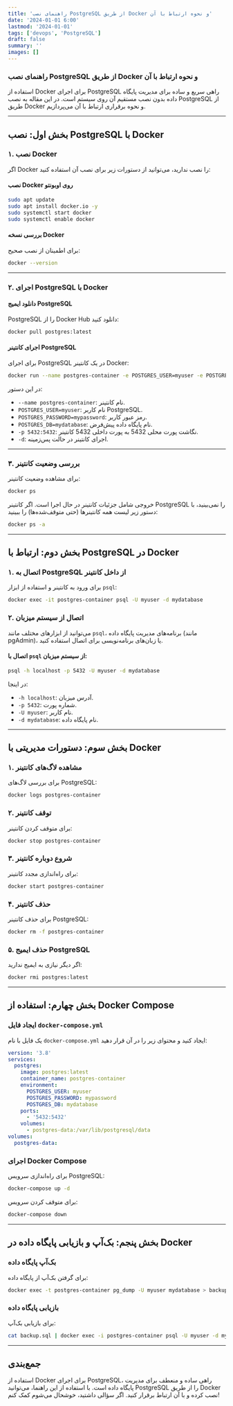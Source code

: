 ```yaml
---
title: 'راهنمای نصب PostgreSQL از طریق Docker و نحوه ارتباط با آن'
date: '2024-01-01 6:00'
lastmod: '2024-01-01'
tags: ['devops', 'PostgreSQL']
draft: false
summary: ''
images: []
---
```


### راهنمای نصب PostgreSQL از طریق Docker و نحوه ارتباط با آن

استفاده از Docker برای اجرای PostgreSQL راهی سریع و ساده برای مدیریت پایگاه داده بدون نصب مستقیم آن روی سیستم است. در این مقاله به نصب PostgreSQL از طریق Docker و نحوه برقراری ارتباط با آن می‌پردازیم.

---

## **بخش اول: نصب PostgreSQL با Docker**

### ۱. نصب Docker

اگر Docker را نصب ندارید، می‌توانید از دستورات زیر برای نصب آن استفاده کنید:

#### نصب Docker روی اوبونتو

```bash
sudo apt update
sudo apt install docker.io -y
sudo systemctl start docker
sudo systemctl enable docker
```

#### بررسی نسخه Docker

برای اطمینان از نصب صحیح:

```bash
docker --version
```

---

### ۲. اجرای PostgreSQL با Docker

#### دانلود ایمیج PostgreSQL

PostgreSQL را از Docker Hub دانلود کنید:

```bash
docker pull postgres:latest
```

#### اجرای کانتینر PostgreSQL

برای اجرای PostgreSQL در یک کانتینر Docker:

```bash
docker run --name postgres-container -e POSTGRES_USER=myuser -e POSTGRES_PASSWORD=mypassword -e POSTGRES_DB=mydatabase -p 5432:5432 -d postgres
```

در این دستور:

- `--name postgres-container`: نام کانتینر.
- `POSTGRES_USER=myuser`: نام کاربر PostgreSQL.
- `POSTGRES_PASSWORD=mypassword`: رمز عبور کاربر.
- `POSTGRES_DB=mydatabase`: نام پایگاه داده پیش‌فرض.
- `-p 5432:5432`: نگاشت پورت محلی 5432 به پورت داخلی 5432 کانتینر.
- `-d`: اجرای کانتینر در حالت پس‌زمینه.

---

### ۳. بررسی وضعیت کانتینر

برای مشاهده وضعیت کانتینر:

```bash
docker ps
```

خروجی شامل جزئیات کانتینر در حال اجرا است. اگر کانتینر PostgreSQL را نمی‌بینید، با دستور زیر لیست همه کانتینرها (حتی متوقف‌شده‌ها) را ببینید:

```bash
docker ps -a
```

---

## **بخش دوم: ارتباط با PostgreSQL در Docker**

### ۱. اتصال به PostgreSQL از داخل کانتینر

برای ورود به کانتینر و استفاده از ابزار `psql`:

```bash
docker exec -it postgres-container psql -U myuser -d mydatabase
```

### ۲. اتصال از سیستم میزبان

می‌توانید از ابزارهای مختلف مانند `psql`، برنامه‌های مدیریت پایگاه داده (مانند pgAdmin)، یا زبان‌های برنامه‌نویسی برای اتصال استفاده کنید.

#### اتصال با `psql` از سیستم میزبان:

```bash
psql -h localhost -p 5432 -U myuser -d mydatabase
```

در اینجا:

- `-h localhost`: آدرس میزبان.
- `-p 5432`: شماره پورت.
- `-U myuser`: نام کاربر.
- `-d mydatabase`: نام پایگاه داده.

---

## **بخش سوم: دستورات مدیریتی با Docker**

### ۱. مشاهده لاگ‌های کانتینر

برای بررسی لاگ‌های PostgreSQL:

```bash
docker logs postgres-container
```

### ۲. توقف کانتینر

برای متوقف کردن کانتینر:

```bash
docker stop postgres-container
```

### ۳. شروع دوباره کانتینر

برای راه‌اندازی مجدد کانتینر:

```bash
docker start postgres-container
```

### ۴. حذف کانتینر

برای حذف کانتینر PostgreSQL:

```bash
docker rm -f postgres-container
```

### ۵. حذف ایمیج PostgreSQL

اگر دیگر نیازی به ایمیج ندارید:

```bash
docker rmi postgres:latest
```

---

## **بخش چهارم: استفاده از Docker Compose**

### ایجاد فایل `docker-compose.yml`

یک فایل با نام `docker-compose.yml` ایجاد کنید و محتوای زیر را در آن قرار دهید:

```yaml
version: '3.8'
services:
  postgres:
    image: postgres:latest
    container_name: postgres-container
    environment:
      POSTGRES_USER: myuser
      POSTGRES_PASSWORD: mypassword
      POSTGRES_DB: mydatabase
    ports:
      - '5432:5432'
    volumes:
      - postgres-data:/var/lib/postgresql/data
volumes:
  postgres-data:
```

### اجرای Docker Compose

برای راه‌اندازی سرویس PostgreSQL:

```bash
docker-compose up -d
```

برای متوقف کردن سرویس:

```bash
docker-compose down
```

---

## **بخش پنجم: بک‌آپ و بازیابی پایگاه داده در Docker**

### بک‌آپ پایگاه داده

برای گرفتن بک‌آپ از پایگاه داده:

```bash
docker exec -t postgres-container pg_dump -U myuser mydatabase > backup.sql
```

### بازیابی پایگاه داده

برای بازیابی بک‌آپ:

```bash
cat backup.sql | docker exec -i postgres-container psql -U myuser -d mydatabase
```

---

## **جمع‌بندی**

استفاده از Docker برای اجرای PostgreSQL، راهی ساده و منعطف برای مدیریت پایگاه داده است. با استفاده از این راهنما، می‌توانید PostgreSQL را از طریق Docker نصب کرده و با آن ارتباط برقرار کنید. اگر سؤالی داشتید، خوشحال می‌شوم کمک کنم!
